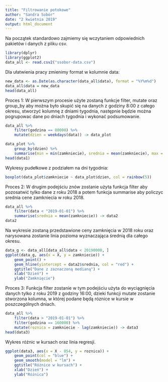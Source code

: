 ```yaml
---
title: "Filtrowanie potokowe"
author: "Sandra Sobór"
date: "2 kwietnia 2019"
output: html_document
---
```


Na początek standardowo zajmiemy się wczytaniem odpowiednich pakietów i danych z pliku csv.
```r
library(dplyr)
library(ggplot2)
data_all <- read.csv2("ssobor-data.csv")
```

Dla ułatwienia pracy zmienimy format w kolumnie data:

```r
new_data <- as.Date(as.character(data_all$data), format = "%Y%m%d")
data_all$data = new_data
head(data_all)
```


Proces 1: 
W pierwszym procesie użyte zostaną funkcje filter, mutate oraz group_by aby można było skupić się na danych z godziny 8:00 z całego okresu, stworzyć kolumnę z dniami tygodnia, następnie będzie można pogrupowac dane po dniach tygodnia i wykonać podsumowanie.

```r
data_all %>%
    filter(godzina == 80000) %>%
    mutate(dzien = weekdays(data)) -> data_plot

data_plot %>%
    group_by(dzien) %>% 
    summarise(min = min(zamkniecie), srednia = mean(zamkniecie), max = max(zamkniecie)) -> data1
head(data1)
```

Wykresy pudełkowe z podziałem na dni tygodnia: 

```r
boxplot(data_plot$zamkniecie ~ data_plot$dzien, col = rainbow(5))
```


Proces 2:
W drugim podejściu znów zostanie użyta funkcja filter aby pozosatwić tylko dane z roku 2018 a potem funkcja summarise aby policzyc srednia cene zamkniecia w roku 2018.

```r
data_all %>%
    filter(data < "2019-01-01") %>%
    summarise(srednia = mean(zamkniecie)) -> data2
data2
```

Na wykresie zostaną przedstawione ceny zamknięcia w 2018 roku oraz narysowana zostanie linia pozioma wyznaczająca średnią dla całego okresu.

```r
data_g <- data_all[data_all$data < 20190000, ]
ggplot(data_g, aes(x = X, y = zamkniecie)) + 
    geom_point() +
    geom_hline(yintercept = data2$srednia, col = "red") +
    ggtitle("Dane z zaznaczoną medianą") +
    xlab("Dzień") +
    ylab("Zamknięcie")
```


Proces 3: 
Funkcja filter zostanie w tym podejściu użyta do wyciągnięcia danych tylko z roku 2019 z godziny 16:00, dzieki funkcji mutate zostanie stworzona kolumna, w której podane będą róznice w kursie w poszczególnych dniach.

```r
data_all %>% 
    filter(data > "2019-01-01") %>%
    filter(godzina == 160000) %>%
    mutate(roznica = zamkniecie - lag(zamkniecie)) -> data3
head(data3)
```

Wykres różnic w kursach oraz linia regresji. 

```r
ggplot(data3, aes(x = X - 854, y = roznica)) + 
    geom_point(col = "blue") + 
    geom_smooth(model = "lm") +
    ggtitle("Różnice w kursach") + 
    xlab("Dzień") +
    ylab("Różnica")
    
```

